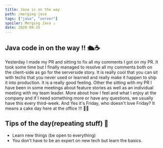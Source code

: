 ```yaml
---
title: Java is on the way
path: /merging-java
tags: ["java", "server"]
spoiler: Merging Java ☕️
date: 2020-09-25
---
```


## Java code in on the way !! 🛳☕️

Yesterday I made my PR and sitting to fix all my comments I got on my PR.
It took some time but I finally managed to resolve all my comments both on the client-side as go for the serverside story.
It is really cool that you can sit with techs that you never used or learned and really make it happen to ship it into production.
It is a really good feeling.
Other the sitting with my PR I have been in some meetings about feature stories as well as an individual meeting with my team leader.
More about how I feel and what I enjoy at the company and if I need something more or have any questions, we usually have this every third-week.
And Yes it's Friday, who doesn't love Friday? It means a cake day here at the office !!! 🧁🥳

## Tips of the day(repeating stuff) 🙈

- Learn new things (be open to everything)
- You don't have to be an expert on new tech but learn the basics.
